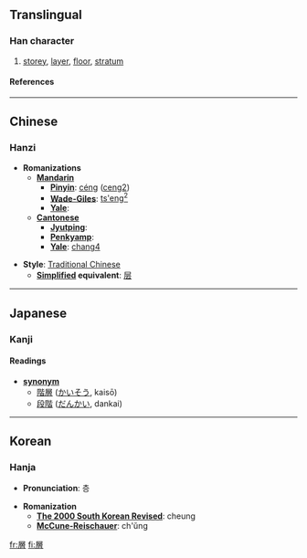 {{see|层}}<!-- may be replaced by zh-forms -->

==Translingual==
===Han character===
{{Han char|rn=44|rad=尸|as=12|sn=15|four=7726<sub>6</sub>|canj=尸金田日 (SCWA)}}
# [[storey]], [[layer]], [[floor]], [[stratum]]
====References====
{{Han ref|kx=0303.400|dkj=07798|dj=0601.340|hdz=20981.030|uh=5C64|ud=23652|bh=BC68|bd=48232}}
----

==Chinese==
===Hanzi===


* '''Romanizations'''
** '''[[Mandarin]]'''
*** '''[[Pinyin]]''': [[céng]] ([[ceng2]])
*** '''[[Wade-Giles]]''': [[ts'eng2|ts'eng<sup>2</sup>]]
*** '''[[Yale]]''': 
** '''[[Cantonese]]'''
*** '''[[Jyutping]]''':
*** '''[[Penkyamp]]''': 
*** '''[[Yale]]''': [[chang4]]

* '''Style''': [[Traditional Chinese]] 
** '''[[Simplified Chinese|Simplified]] equivalent''': [[层]]


----

==Japanese==
===Kanji===


{{ja-kanji|grade=|rs=尸12}}
====Readings====
{{ja-readings|on=[[そう]] (sō)|kun=[[かさなる]] (kasanaru), [[かさ]] (kasa)}}

* '''[[synonym]]'''
** [[階層]] ([[かいそう]], kaisō)
** [[段階]] ([[だんかい]], dankai)


----

==Korean==
===Hanja===

* '''Pronunciation''': 층

* '''Romanization'''
** '''[[The 2000 South Korean Revised Romanization|The 2000 South Korean Revised]]''': cheung
** '''[[McCune-Reischauer]]''': ch'ŭng







[[fr:層]]
[[fi:層]]